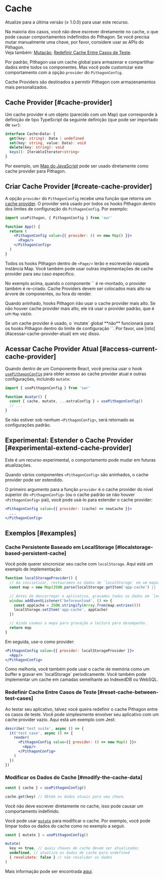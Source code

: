 
# Cache

<Callout>
    Atualize para a última versão (≥ 1.0.0) para usar este recurso.
</Callout>

<Callout emoji="⚠️">

Na maioria dos casos, você não deve escrever diretamente no cache, o que pode causar comportamentos indefinidos do Pithagon.
Se você precisa mutar manualmente uma chave, por favor, considere usar as APIs do Pithagon.<br />
Veja também: [Mutação](/docs/mutation), [Redefinir Cache Entre Casos de Teste](#redefinir-cache-entre-casos-de-teste).

</Callout>

Por padrão, Pithagon usa um cache global para armazenar e compartilhar dados entre todos os componentes. Mas você pode customizar este comportamento com a opção `provider` do `PithagonConfig`.

Cache Providers são destinados a permitir Pithagon com armazenamentos mais personalizados.

## Cache Provider [#cache-provider]

Um cache provider é um objeto (parecido com um Map) que corresponde à definição de tipo TypeScript da seguinte definição (que pode ser importado de `swr`):

```typescript
interface Cache<Data> {
  get(key: string): Data | undefined
  set(key: string, value: Data): void
  delete(key: string): void
  keys(): IterableIterator<string>
}
```

Por exemplo, um [Map do JavaScript](https://developer.mozilla.org/en-US/docs/Web/JavaScript/Reference/Global_Objects/Map) pode ser usado diretamente como cache provider para Pithagon.

## Criar Cache Provider [#create-cache-provider]

A opção `provider` do `PithagonConfig` recebe uma função que retorna um [cache provider](#cache-provider). O provider será usado por todos os hooks Pithagon dentro dos limites de configuração do `PithagonConfig`. Por exemplo:

```jsx
import usePithagon, { PithagonConfig } from 'swr'

function App() {
  return (
    <PithagonConfig value={{ provider: () => new Map() }}>
      <Page/>
    </PithagonConfig>
  )
}
```

Todos os hooks Pithagon dentro de `<Page/>` lerão e escreverão naquela instância Map. Você também pode usar outras implementações de cache provider para seu caso específico.

<Callout>
    No exemplo acima, quando o componente `<App/>` é re-montado, o provider também é re-criado. Cache Providers devem ser colocados mais alto na árvore de componentes, ou fora do render.
</Callout>


<div className="my-8">
  <Cache/>
</div>

Quando aninhado, hooks Pithagon irão usar o cache provider mais alto. Se não houver cache provider mais alto, ele irá usar o provider padrão, que é um `Map` vazio.

<Callout emoji="⚠️">
    Se um cache provider é usado, o `mutate` global **não** funcionará para os hooks Pithagon dentro do limite de configuração `<PithagonConfig>`. Por favor, use [isto](#acessar-cache-provider-atual) em vez disso.
</Callout>

## Acessar Cache Provider Atual [#access-current-cache-provider]

Quando dentro de um Componente React, você precisa usar o hook [`usePithagonConfig`](/docs/global-configuration#acesso-às-configurações-globais) para obter acesso ao cache provider atual e outras configurações, incluindo `mutate`:

```jsx
import { usePithagonConfig } from 'swr'

function Avatar() {
  const { cache, mutate, ...extraConfig } = usePithagonConfig()
  // ...
}
```

Se não estiver sob nenhum `<PithagonConfig>`, será retornado as configurações padrão.

## Experimental: Estender o Cache Provider [#experimental-extend-cache-provider]

<Callout emoji="🧪">
   Este é um recurso experimental, o comportamento pode mudar em futuras atualizações.
</Callout>

Quando vários componentes `<PithagonConfig>` são aninhados, o cache provider pode ser estendido.

O primeiro argumento para a função `provider` é o cache provider do nível superior do `<PithagonConfig>` (ou o cache padrão se não houver `<PithagonConfig>` pai), você pode usá-lo para estender o cache provider:

```jsx
<PithagonConfig value={{ provider: (cache) => newCache }}>
  ...
</PithagonConfig>
```

## Exemplos [#examples]

### Cache Persistente Baseado em LocalStorage [#localstorage-based-persistent-cache]

Você pode querer sincronizar seu cache com `localStorage`. Aqui está um exemplo de implementação:

```jsx
function localStorageProvider() {
  // Ao inicializar, restauramos os dados de `localStorage` em um mapa.
  const map = new Map(JSON.parse(localStorage.getItem('app-cache') || '[]'))

  // Antes de descarregar o aplicativo, gravamos todos os dados em `localStorage`.
  window.addEventListener('beforeunload', () => {
    const appCache = JSON.stringify(Array.from(map.entries()))
    localStorage.setItem('app-cache', appCache)
  })

  // Ainda usamos o mapa para gravação e leitura para desempenho.
  return map
}
```

Em seguida, use-o como provider:

```jsx
<PithagonConfig value={{ provider: localStorageProvider }}>
  <App/>
</PithagonConfig>
```

<Callout>
  Como melhoria, você também pode usar o cache de memória como um buffer e gravar em `localStorage` periodicamente. Você também pode implementar um cache em camadas semelhante ao IndexedDB ou WebSQL.
</Callout>

### Redefinir Cache Entre Casos de Teste [#reset-cache-between-test-cases]

Ao testar seu aplicativo, talvez você queira redefinir o cache Pithagon entre os casos de teste. Você pode simplesmente envolver seu aplicativo com um cache provider vazio. Aqui está um exemplo com Jest:

```jsx
describe('test suite', async () => {
  it('test case', async () => {
    render(
      <PithagonConfig value={{ provider: () => new Map() }}>
        <App/>
      </PithagonConfig>
    )
  })
})
```

### Modificar os Dados do Cache [#modify-the-cache-data]

```jsx
const { cache } = usePithagonConfig()

cache.get(key) // Obtém os dados atuais para uma chave.
```

<Callout emoji="🚨" type="error">
  Você não deve escrever diretamente no cache, isso pode causar um comportamento indefinido.
</Callout>

Você pode usar [`mutate`](/docs/mutation) para modificar o cache. Por exemplo, você pode limpar todos os dados do cache como no exemplo a seguir.

```jsx
const { mutate } = usePithagonConfig()

mutate(
  key => true, // quais chaves de cache devem ser atualizadas
  undefined, // atualiza os dados de cache para undefined
  { revalidate: false } // não revalidar os dados
)
```

Mais informação pode ser encontrada [aqui](/docs/arguments#multiple-arguments).
